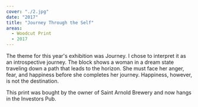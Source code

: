 ```yaml
---
cover: "./2.jpg"
date: "2017"
title: "Journey Through the Self"
areas:
  - Woodcut Print
  - 2017
---
```


The theme for this year's exhibition was Journey. I chose to interpret it as an introspective journey. The block shows a woman in a dream state traveling down a path that leads to the horizon. She must face her anger, fear, and happiness before she completes her journey. Happiness, however, is not the destination.

This print was bought by the owner of Saint Arnold Brewery and now hangs in the Investors Pub.